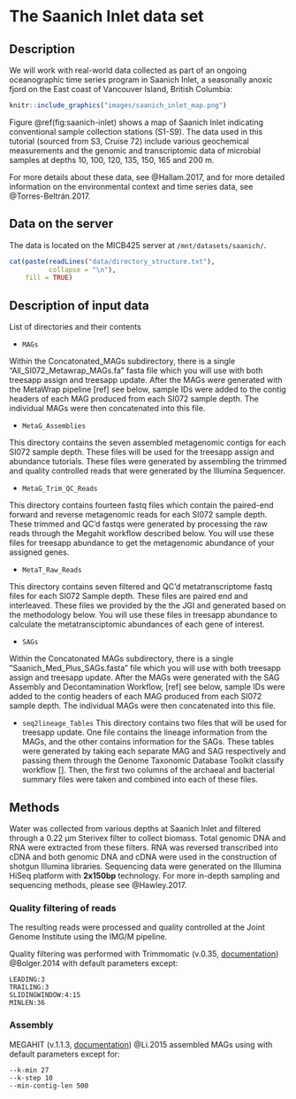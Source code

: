 # The Saanich Inlet data set

## Description 

We will work with real-world data collected as part of an ongoing oceanographic time series program in Saanich Inlet, a seasonally anoxic fjord on the East coast of Vancouver Island, British Columbia:

```r
knitr::include_graphics("images/saanich_inlet_map.png")
```

Figure \@ref(fig:saanich-inlet) shows a map of Saanich Inlet indicating conventional sample collection stations (S1-S9). The data used in this tutorial (sourced from S3, Cruise 72) include various geochemical measurements and the genomic and transcriptomic data of microbial samples at depths 10, 100, 120, 135, 150, 165 and 200 m.

For more details about these data, see @Hallam.2017, and for more detailed information on the environmental context and time series data, see @Torres-Beltrán.2017.

## Data on the server

The data is located on the MICB425 server at `/mnt/datasets/saanich/`.

```r
cat(paste(readLines("data/directory_structure.txt"),
          collapse = "\n"),
    fill = TRUE)
```

## Description of input data

List of directories and their contents

-  `MAGs`

Within the Concatonated_MAGs subdirectory, there is a single "All_SI072_Metawrap_MAGs.fa" fasta file which you will use with both treesapp assign and treesapp update. After the MAGs were generated with the MetaWrap pipeline [ref] see below, sample IDs were added to the contig headers of each MAG produced from each SI072 sample depth. The individual MAGs were then concatenated into this file.

-  `MetaG_Assemblies`

This directory contains the seven assembled metagenomic contigs for each SI072 sample depth. These files will be used for the treesapp assign and abundance tutorials. These files were generated by assembling the trimmed and quality controlled reads that were generated by the Illumina Sequencer.

-  `MetaG_Trim_QC_Reads`

This directory contains fourteen fastq files which contain the paired-end forward and reverse metagenomic reads for each SI072 sample depth. These trimmed and QC'd fastqs were generated by processing the raw reads through the Megahit workflow described below. You will use these files for treesapp abundance to get the metagenomic abundance of your assigned genes.

-  `MetaT_Raw_Reads`

This directory contains seven filtered and QC'd metatranscriptome fastq files for each SI072 Sample depth. These files are paired end and interleaved. These files we provided by the the JGI and generated based on the methodology below. You will use these files in treesapp abundance to calculate the metatransciptomic abundances of each gene of interest.

-  `SAGs`

Within the Concatonated MAGs subdirectory, there is a single "Saanich_Med_Plus_SAGs.fasta" file which you will use with both treesapp assign and treesapp update. After the MAGs were generated with the SAG Assembly and Decontamination Workflow, [ref] see below, sample IDs were added to the contig headers of each MAG produced from each SI072 sample depth. The individual MAGs were then concatenated into this file.

-  `seq2lineage_Tables`
This directory contains two files that will be used for treesapp update. One file contains the lineage information from the MAGs, and the other contains information for the SAGs. These tables were generated by taking each separate MAG and SAG respectively and passing them through the Genome Taxonomic Database Toolkit classify workflow []. Then, the first two columns of the archaeal and bacterial summary files were taken and combined into each of these files.



## Methods

Water was collected from various depths at Saanich Inlet and filtered through a 0.22 µm Sterivex filter to collect biomass. Total genomic DNA and RNA were extracted from these filters. RNA was reversed transcribed into cDNA and both genomic DNA and cDNA were used in the construction of shotgun Illumina libraries. Sequencing data were generated on the Illumina HiSeq platform with **2x150bp** technology. For more in-depth sampling and sequencing methods, please see @Hawley.2017.

### Quality filtering of reads

The resulting reads were processed and quality controlled at the Joint Genome Institute using the IMG/M pipeline. 

Quality filtering was performed with Trimmomatic (v.0.35, [documentation](http://www.usadellab.org/cms/?page=trimmomatic)) @Bolger.2014 with default parameters except:

```
LEADING:3 
TRAILING:3 
SLIDINGWINDOW:4:15 
MINLEN:36
```

### Assembly

MEGAHIT (v.1.1.3, [documentation](https://github.com/voutcn/megahit/wiki/Assembly-Tips)) @Li.2015 assembled MAGs using with default parameters except for:

```
--k-min 27 
--k-step 10 
--min-contig-len 500
```
